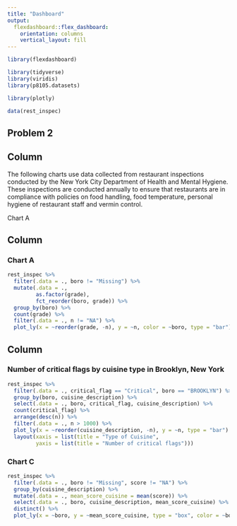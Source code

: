 ```yaml
---
title: "Dashboard"
output: 
  flexdashboard::flex_dashboard:
    orientation: columns
    vertical_layout: fill
---
```


```r
library(flexdashboard)

library(tidyverse)
library(viridis)
library(p8105.datasets)

library(plotly)

data(rest_inspec)
```

## Problem 2

Column {.sidebar}
-----------------------------------------------------------------------
The following charts use data collected from restaurant inspections conducted by the New York City Department of Health and Mental Hygiene. These inspections are conducted annually to ensure that restaurants are in compliance with policies on food handling, food temperature, personal hygiene of restaurant staff and vermin control. 

Chart A 

Column {data-width=750}
-----------------------------------------------------------------------

### Chart A

```r
rest_inspec %>%
  filter(.data = ., boro != "Missing") %>%
  mutate(.data = ., 
         as.factor(grade),
         fct_reorder(boro, grade)) %>%
  group_by(boro) %>%
  count(grade) %>%
  filter(.data = ., n != "NA") %>%
  plot_ly(x = ~reorder(grade, -n), y = ~n, color = ~boro, type = "bar")
```

Column {data-width=250}
-----------------------------------------------------------------------
### Number of critical flags by cuisine type in Brooklyn, New York

```r
rest_inspec %>%
  filter(.data = ., critical_flag == "Critical", boro == "BROOKLYN") %>%
  group_by(boro, cuisine_description) %>%
  select(.data = ., boro, critical_flag, cuisine_description) %>%
  count(critical_flag) %>%
  arrange(desc(n)) %>%
  filter(.data = ., n > 1000) %>%
  plot_ly(x = ~reorder(cuisine_description, -n), y = ~n, type = "bar") %>%
  layout(xaxis = list(title = "Type of Cuisine",
         yaxis = list(title = "Number of critical flags")))             
```

### Chart C

```r
rest_inspec %>%
  filter(.data = ., boro != "Missing", score != "NA") %>%
  group_by(cuisine_description) %>%
  mutate(.data = ., mean_score_cuisine = mean(score)) %>%
  select(.data = ., boro, cuisine_description, mean_score_cuisine) %>% 
  distinct() %>%
  plot_ly(x = ~boro, y = ~mean_score_cuisine, type = "box", color = ~boro)
```
